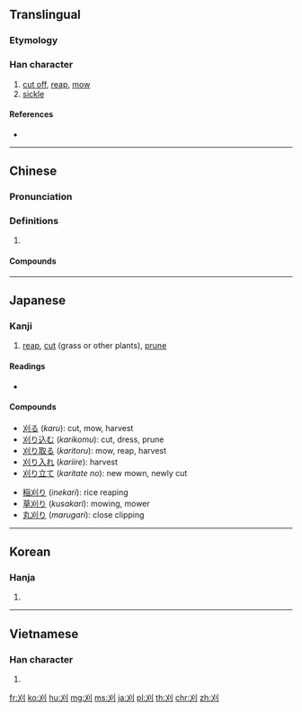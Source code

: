 {{also|苅}}
==Translingual==

===Etymology===
{{Han_compound|刀|alt1=刂|t1=knife|乂|ls=psc|c1=s|c2=p}}

===Han character===
{{Han char|rn=18|rad=刀|as=02|sn=4|four=42000|canj=KLN|ids=⿰㐅刂}}

# [[cut off]], [[reap]], [[mow]]
# [[sickle]]

====References====
* {{Han ref|kx=0136.100|dkj=01859|dj=0307.060|hdz=10323.070|uh=5208|ud=21000|bh=A4C2|bd=42178}}

----

==Chinese==
{{zh-forms}}

===Pronunciation===
{{zh-pron
|m=yì
|c=ngaai6
|mc=y
|oc=y
|cat=
}}

===Definitions===
{{zh-hanzi}}

# {{rfdef|zh}}

====Compounds====
{{zh-der|刈包|刈蓍遺簪|刈鉤|刈香|剷刈|斬刈殺伐}}

----

==Japanese==

===Kanji===
{{ja-kanji|grade=c|rs=刀02}}

# [[reap]], [[cut]] (grass or other plants), [[prune]]

====Readings====
* {{ja-readings|on=[[がい]] (''gai''), [[かい]] (''kai'')|kun=[[かる]] ([[刈る]], ''karu'')|nanori=[[かっ]] (''kat''), [[かり]] (''kari'')}}

====Compounds====
{{top2}}
* [[刈る]] (''karu''): cut, mow, harvest
* [[刈り込む]] (''karikomu''): cut, dress, prune
* [[刈り取る]] (''karitoru''): mow, reap, harvest
* [[刈り入れ]] (''kariire''): harvest
* [[刈り立て]] (''karitate no''): new mown, newly cut
{{mid2}}
* [[稲刈り]] (''inekari''): rice reaping
* [[草刈り]] (''kusakari''): mowing, mower
* [[丸刈り]] (''marugari''): close clipping
{{bottom}}

----

==Korean==

===Hanja===
{{ko-hanja|hangeul=예|rv=ye|mr=ye}}

# {{defn|lang=ko|sort=刀02}}

----

==Vietnamese==

===Han character===
{{vi-hantu|[[ngãi]]|rs=刀02}}

# {{defn|lang=vi|sort=刀02}}

[[fr:刈]]
[[ko:刈]]
[[hu:刈]]
[[mg:刈]]
[[ms:刈]]
[[ja:刈]]
[[pl:刈]]
[[th:刈]]
[[chr:刈]]
[[zh:刈]]